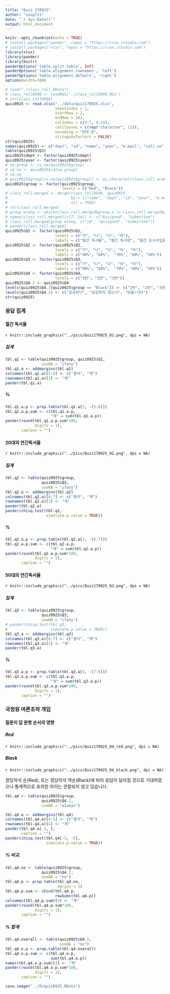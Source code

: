 ```yaml
---
title: "Quiz 170925"
author: "coop711"
date: "`r Sys.Date()`"
output: html_document
---
```


```r
knitr::opts_chunk$set(echo = TRUE)
# install.packages("pander", repos = "https://cran.rstudio.com")
# install.packages("xlsx", repos = "https://cran.rstudio.com")
library(xlsx)
library(pander)
library(knitr)
panderOptions('table.split.table', Inf)
panderOptions('table.alignment.rownames', 'left')
panderOptions('table.alignment.default', 'right')
options(width=180)
```

```r
# load("./class_roll.RData")
# class_roll0908 <- readRDS("./class_roll0908.RDs")
# str(class_roll0908)
quiz0925 <- read.xlsx("../data/quiz170925.xlsx", 
                      sheetIndex = 1, 
                      startRow = 2, 
                      endRow = 182, 
                      colIndex = c(3:7, 9:14), 
                      colClasses = c(rep("character", 12)), 
                      encoding = "UTF-8",
                      stringsAsFactors = FALSE)
str(quiz0925)
names(quiz0925) <- c("dept", "id", "name", "year", "e.mail", "cell.no", "group", "Q1", "Q2", "Q3", "Q4")
table(quiz0925$Q3)
quiz0925$dept <- factor(quiz0925$dept)
quiz0925$year <- factor(quiz0925$year)
# na.group <- is.na(quiz0925$group)
# id.na <- quiz0925$id[na.group]
# id.na
# quiz0925$group[is.na(quiz0925$group)] <- as.character(class_roll.order$group[is.na(quiz0925$group)])
quiz0925$group <- factor(quiz0925$group, 
                         levels = c("Red", "Black"))
# class_roll.merged <- merge(class_roll0908, quiz0925, 
#                            by = c("name", "dept", "id", "year", "e.mail"), 
#                            all = TRUE)
# str(class_roll.merged)
# group.wrong <- which(class_roll.merged$group.x != class_roll.merged$group.y)
# names(class_roll.merged)[c(7, 14)] <- c("Assigned", "Submitted")
# class_roll.merged[group.wrong, c("id", "Assigned", "Submitted")]
# pander(class_roll.merged)
quiz0925$Q1 <- factor(quiz0925$Q1, 
                      levels = c("가", "나", "다", "라"), 
                      labels = c("월간 독서율", "월간 독서량", "월간 도서구입율", "월간 도서구입량"))
quiz0925$Q2 <- factor(quiz0925$Q2, 
                      levels = c("가", "나", "다", "라", "마"), 
                      labels = c("90%", "80%",  "70%", "60%", "50%"))
quiz0925$Q3 <- factor(quiz0925$Q3, 
                      levels = c("가", "나", "다", "라", "마"), 
                      labels = c("90%", "80%",  "70%", "60%", "50%"))
quiz0925$Q4 <- factor(quiz0925$Q4, 
                      levels = c("1번", "2번", "3번"))
quiz0925$Q4.2 <- quiz0925$Q4
levels(quiz0925$Q4.2[quiz0925$group == "Black"]) <- c("2번", "1번", "3번")
levels(quiz0925$Q4.2) <- c("공감한다", "공감하지 않는다", "모름/기타")
str(quiz0925)
```

<!--
### Group Mismatch

```r
pander(class_roll.merged[group.wrong, c("Assigned", "Submitted")])
```
-->

### 응답 집계

#### 월간 독서율

`r knitr::include_graphics("../pics/Quiz170925_01.png", dpi = NA)`

##### 집계

```r
tbl.q1 <- table(quiz0925$group, quiz0925$Q1, 
                useNA = "ifany")
tbl.q1.a <- addmargins(tbl.q1)
colnames(tbl.q1.a)[5:6] <- c("결석", "계")
rownames(tbl.q1.a)[3] <- "계"
pander(tbl.q1.a)
```

##### %

```r
tbl.q1.a.p <- prop.table(tbl.q1.a[3, -(5:6)])
tbl.q1.a.p.sum <- c(tbl.q1.a.p, 
                    "계" = sum(tbl.q1.a.p))
pander(round(tbl.q1.a.p.sum*100, 
             digits = 1), 
       caption = "")
```

#### 20대의 연간독서율

`r knitr::include_graphics("../pics/Quiz170925_02.png", dpi = NA)`

##### 집계

```r
tbl.q2 <- table(quiz0925$group, 
                quiz0925$Q2, 
                useNA = "ifany")
tbl.q2.a <- addmargins(tbl.q2)
colnames(tbl.q2.a)[6:7] <- c("결석", "계")
rownames(tbl.q2.a)[3] <- "계"
pander(tbl.q2.a)
pander(chisq.test(tbl.q2, 
                  simulate.p.value = TRUE))
```

##### %

```r
tbl.q2.a.p <- prop.table(tbl.q2.a[3, -(6:7)])
tbl.q2.a.p.sum <- c(tbl.q2.a.p, 
                    "계" = sum(tbl.q2.a.p))
pander(round(tbl.q2.a.p.sum*100,
             digits = 1), 
       caption = "")
```

#### 50대의 연간독서율

`r knitr::include_graphics("../pics/Quiz170925_03.png", dpi = NA)`

##### 집계

```r
tbl.q3 <- table(quiz0925$group, 
                quiz0925$Q3, 
                useNA = "ifany")
# pander(chisq.test(tbl.q3,
#                   simulate.p.value = TRUE))
tbl.q3.a <- addmargins(tbl.q3)
colnames(tbl.q3.a)[6:7] <- c("결석", "계")
rownames(tbl.q3.a)[3] <- "계"
pander(tbl.q3.a)
```

##### %

```r
tbl.q3.a.p <- prop.table(tbl.q3.a[3, -(7:8)])
tbl.q3.a.p.sum <- c(tbl.q3.a.p, 
                    "계" = sum(tbl.q3.a.p))
pander(round(tbl.q3.a.p.sum*100, 
             digits = 1), 
       caption = "")
```

### 국정원 여론조작 개입

#### 질문지 답 문항 순서의 영향

##### Red 

`r knitr::include_graphics("../pics/Quiz170925_04_red.png", dpi = NA)`

##### Black

`r knitr::include_graphics("../pics/Quiz170925_04_black.png", dpi = NA)`

정당의석 순(Red), 또는 정당의석 역순(Black)에 따라 응답이 달라질 것으로 기대하였으나 통계적으로 유의한 차이는 관찰되지 않고 있습니다.

```r
tbl.q4 <- table(quiz0925$group, 
                quiz0925$Q4.2, 
                useNA = "always")

tbl.q4.a <- addmargins(tbl.q4)
colnames(tbl.q4.a)[4:5] <- c("결석", "계")
rownames(tbl.q4.a)[4] <- "계"
pander(tbl.q4.a[-3, ],
       caption = "")
pander(chisq.test(tbl.q4[-3, -5], 
                  simulate.p.value = TRUE))
```

##### % 비교.  

```r
tbl.q4.no <- table(quiz0925$group, 
                quiz0925$Q4.2, 
                useNA = "no")
tbl.q4.p <- prop.table(tbl.q4.no, 
                       margin = 1)
tbl.q4.p.sum <- cbind(tbl.q4.p, 
                      rowSums(tbl.q4.p))
colnames(tbl.q4.p.sum)[4] <- "계"
pander(round(tbl.q4.p.sum*100, 
             digits = 1), 
       caption = "")
```

##### % 합계

```r
tbl.q4.overall <- table(quiz0925$Q4.2, 
                        useNA = "no")
tbl.q4.o.p <- prop.table(tbl.q4.overall)
tbl.q4.o.p.sum <- c(tbl.q4.o.p, 
                    sum(tbl.q4.o.p))
names(tbl.q4.o.p.sum)[4] <- "계"
pander(round(tbl.q4.o.p.sum*100, 
             digits = 1), 
       caption = "")
```


```r
save.image("../R/quiz0925.RData")
```